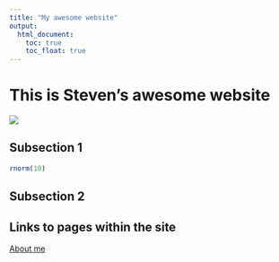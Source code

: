 ```yaml
---
title: "My awesome website"
output: 
  html_document:
    toc: true
    toc_float: true
---
```


# This is Steven's awesome website

![](images/foggy_forest.jpg)


## Subsection 1

```r
rnorm(10)
```


## Subsection 2

## Links to pages within the site

[About me](about.html)